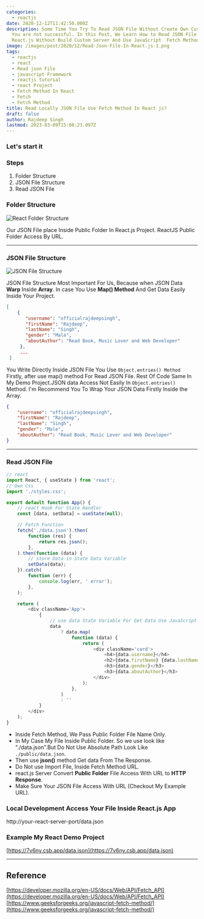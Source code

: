 ```yaml
---
categories:
  - reactjs
date: 2020-12-12T11:42:50.000Z
description: Some Time You Try To Read JSON File Without Create Own Custom Server In React.
  You are not successful. In this Post, We Learn How to Read JSON File In
  React.js Without Build Custom Server And Use JavaScript  Fetch Method.
image: /images/post/2020/12/Read-Json-File-In-React.js-1.png
tags:
  - reactjs
  - react
  - Read json File
  - javascript Framework
  - reactjs tutorial
  - react Project
  - Fetch Method In React
  - Fetch
  - Fetch Method
title: Read Locally JSON File Use Fetch Method In React js?
draft: false
author: Rajdeep Singh
lastmod: 2023-03-09T15:08:23.097Z
---
```


### Let's start it

### Steps

1. Folder Structure
2. JSON File Structure
3. Read JSON File

### Folder Structure

![React Folder Structure](/images/post/2020/12/screenshot-codesandbox.io-2020.12.12-13_15_34.png "React Folder Structure")

Our JSON File place Inside Public Folder In React.js Project. ReactJS Public
Folder Access By URL.

---

### JSON File Structure

![JSON File Structure](/images/post/2020/12/screenshot-codesandbox.io-2020.12.12-14_06_51.png "JSON File Structure")

JSON File Structure Most Important For Us, Because when JSON Data **Warp**
Inside **Array**. In case You Use **Map() Method** And Get Data Easily Inside
Your Project.

```json
[
    {
       "username": "officialrajdeepsingh",
       "firstName": "Rajdeep",
       "lastName": "Singh",
       "gender": "Male",
       "aboutAuthor": "Read Book, Music Lover and Web Developer"
     },
     ...
 ]
```

You Write Directly Inside JSON File You Use `Object.entries() Method` Firstly,
after use map() method For Read JSON File. Rest Of Code Same In My Demo
Project.JSON data Access Not Easily In `Object.entries()` Method. I'm
Recommend You To Wrap Your JSON Data Firstly Inside the Array.

```json
{
	"username": "officialrajdeepsingh",
	"firstName": "Rajdeep",
	"lastName": "Singh",
	"gender": "Male",
	"aboutAuthor": "Read Book, Music Lover and Web Developer"
}
```

---

### Read JSON File

```javaScript
// react
import React, { useState } from 'react';
// Own Css
import './styles.css';

export default function App() {
	// react Hook For State Handler
	const [data, setData] = useState(null);

	// Fetch Function
	fetch('./data.json').then(
		function (res) {
			return res.json();
		},
	).then(function (data) {
		// store Data in State Data Variable
		setData(data);
	}).catch(
		function (err) {
			console.log(err, ' error');
		},
	);

	return (
		<div className='App'>
			{
				// use data State Variable For Get Data Use JavaScript Map Mathod
				data
					? data.map(
						function (data) {
							return (
								<div className='card'>
									<h4>{data.username}</h4>
									<h2>{data.firstName} {data.lastName}</h2>
									<h3>{data.gender}</h3>
									<h3>{data.aboutAuthor}</h3>
								</div>
							);
						},
					)
					: ''
			}
		</div>
	);
}
```

- Inside Fetch Method, We Pass Public Folder File Name Only.
- In My Case My File Inside Public Folder. So we use look like "./data.json".But
  Do Not Use Absolute Path Look Like `./public/data.json`.
- Then use **json()** method Get data From The Response.
- Do Not use Import File, Inside Fetch Method URL.
- react.js Server Convert **Public Folder** File Access With URL to **HTTP
  Response**.
- Make Sure Your JSON File Access With URL (Checkout My Example URL).

### Local Development Access Your File Inside React.js App

http://your-react-server-port/data.json

### Example My React Demo Project

[https://7v6ny.csb.app/data.json](https://7v6ny.csb.app/data.json)

---

## Reference

[https://developer.mozilla.org/en-US/docs/Web/API/Fetch_API](https://developer.mozilla.org/en-US/docs/Web/API/Fetch_API)
[https://www.geeksforgeeks.org/javascript-fetch-method/](https://www.geeksforgeeks.org/javascript-fetch-method/)
